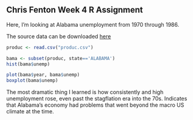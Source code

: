## Chris Fenton Week 4 R Assignment

Here, I'm looking at Alabama unemployment from 1970 through 1986.

The source data can be downloaded [here](http://vincentarelbundock.github.io/Rdatasets/csv/plm/Produc.csv)
```r
produc <- read.csv("produc.csv")

bama <- subset(produc, state=='ALABAMA')
hist(bama$unemp)

plot(bama$year, bama$unemp)
boxplot(bama$unemp)
```

The most dramatic thing I learned is how consistently and high unemployment rose, even past the stagflation era into the 70s. Indicates that Alabama's economy had problems that went beyond the macro US climate at the time.